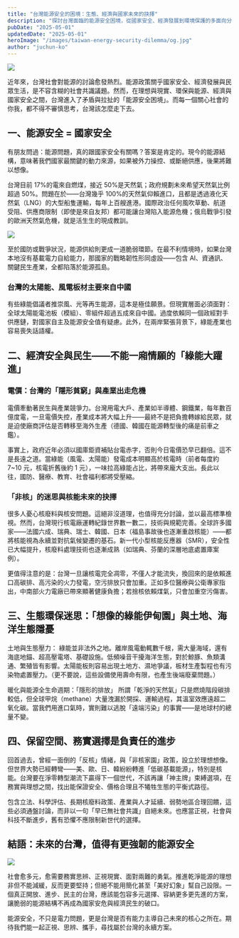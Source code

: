 ```yaml
---
title: "台灣能源安全的困境：生態、經濟與國家未來的抉擇"
description: "探討台灣面臨的能源安全困境，從國家安全、經濟發展到環境保護的多面向分析，思考台灣能源政策的未來方向。"
pubDate: "2025-05-01"
updatedDate: "2025-05-01"
heroImage: "/images/taiwan-energy-security-dilemma/og.jpg"
author: "juchun-ko"
---
```


![](/images/taiwan-energy-security-dilemma/og.jpg)

近年來，台灣社會對能源的討論愈發熱烈。能源政策關乎國家安全、經濟發展與民眾生活，是不容含糊的社會共識議題。然而，在理想與現實、環保與能源、經濟與國家安全之間，台灣進入了矛盾與拉扯的「能源安全困境」。而每一個關心社會的你我，都不得不審慎思考，台灣該怎麼走下去。

## 一、能源安全 = 國家安全

有朋友問過：能源問題，真的跟國家安全有關嗎？答案是肯定的。現今的能源結構，意味著我們國家最關鍵的動力來源，如果被外力操控、或斷絕供應，後果將難以想像。

台灣目前 17%的電來自燃煤，接近 50%是天然氣；政府規劃未來希望天然氣比例超過 50%。問題在於——台灣幾乎 100%的天然氣仰賴進口，且都是透過液化天然氣（LNG）的大型船隻運輸，每年上百艘進港。國際政治任何風吹草動、航道受阻、供應商限制（即使是來自友邦）都可能讓台灣陷入能源危機；俄烏戰爭引發的歐洲天然氣危機，就是活生生的現成教訓。

![](/images/taiwan-energy-security-dilemma/lng.png)

至於國防或戰爭狀況，能源供給則更成一道脆弱環節。在最不利情境時，如果台灣本地沒有基載電力自給能力，那國家的戰略韌性形同虛設——包含 AI、資通訊、關鍵民生產業，全都陷落於能源孤島。

### 台灣的太陽能、風電板材主要來自中國

有些綠能倡議者推崇風、光等再生能源，這本是極佳願景。但現實層面必須面對：全球太陽能電池板（模組）、零組件超過五成來自中國。過度依賴同一個政經對手供應鏈，對國家自主及能源安全值有疑慮。此外，在兩岸緊張背景下，綠能產業也容易喪失話語權。

## 二、經濟安全與民生——不能一廂情願的「綠能大躍進」

### 電價：台灣的「隱形貧窮」與產業出走危機

電價牽動著民生與產業競爭力。台灣用電大戶、產業如半導體、鋼鐵業，每年數百億度電，一旦電價失控，產業成本將大幅上升——最終不是把負擔轉嫁給民眾，就是迫使廠商評估是否轉移至海外生產（德國、韓國在能源轉型後的痛是前車之鑑）。

事實上，政府近年必須以國庫鉅資補貼台電赤字，否則今日電價恐早已翻倍。這不是長遠之道。當綠能（風電、太陽能）發電成本明顯高於核電時（前者每度約 7~10 元，核電折舊後約 1 元），一味拉高綠能占比，將帶來龐大支出。長此以往，國防、醫療、教育、社會福利都將受壓縮。

### 「非核」的迷思與核能未來的抉擇

很多人憂心核廢料與核安問題。這絕非沒道理，也值得充分討論，並以最高標準檢視。然而，台灣現行核電廠運轉紀錄世界數一數二，技術與規範完善。全球許多國家——法國六成、瑞典、瑞士、韓國、日本（福島事故後也逐漸重啟核能）——都將核能視為永續並對抗氣候變遷的基石。新一代小型核能反應器（SMR），安全性已大幅提升，核廢料處理技術也逐漸成熟（如瑞典、芬蘭的深層地底處置庫案例）。

更值得注意的是：台灣一旦讓核電完全凋零，不僅人才能流失，換回來的是依賴進口高碳排、高污染的火力發電，空污排放只會加重。正如多位醫療與公衛專家指出，中南部火力電廠已帶來顯著健康負擔；若捨核依賴煤氣，只會加重空污傷害。

## 三、生態環保迷思：「想像的綠能伊甸園」與土地、海洋生態隱憂

土地與生態壓力： 綠能並非法外之地。離岸風電動輒數千根，需大量海域，還有海底地錨、超高壓電塔、基礎設施。低頻噪音干擾海洋生態，對於鯨豚、魚類溝通、繁殖皆有影響。太陽能板則容易出現土地方、濕地爭議，板材生產製程也有污染物處置壓力。（更不要說，這些設備使用壽命有限，也產生後端廢棄問題。）

暖化與能源全生命週期：「隱形的排放」
所謂「乾淨的天然氣」只是燃燒階段碳排較低，但全球甲烷（methane）大量洩漏於開採、運輸過程，其溫室效應遠超二氧化碳。當我們用進口氣時，實則難以逃脫「遠端污染」的事實——是地球村的總量不變。

## 四、保留空間、務實選擇是負責任的進步

回首過去，曾經一面倒的「反核」情緒，與「非核家園」政策，設立於理想想像。但世界大勢已經轉彎——美、歐、日、韓紛紛轉進「低碳基載能源」，特別是核能。台灣要在淨零轉型潮流下贏得下一個世代，不該再讓「神主牌」束縛選項，在務實與理想之間，找出能保證安全、價格合理且不犧牲生態的平衡式路徑。

包含立法、科學評估、長期核廢料政策、產業與人才延續、弱勢地區合理回饋，這些必須通盤討論，而非以一句「早已無社會共識」自絕未來。也應當正視，社會與科技不斷進步，舊有恐懼不應限制新世代的選擇。

## 結語：未來的台灣，值得有更強韌的能源安全

![](/images/taiwan-energy-security-dilemma/sad.png)

社會愈多元，愈需要務實思辨、正視現實、面對兩難的勇氣。推進乾淨能源的理想非但不能減緩，反而更要堅持；但絕不能用簡化甚至「美好幻象」幫自己設限。一個真正開放、進步、民主的台灣，應該能包容多元選擇、容納更多更先進的方案，讓脆弱的能源結構不再成為國家安危與經濟民生的破口。

能源安全，不只是電力問題，更是台灣是否有能力主導自己未來的核心之所在。期待我們能一起正視、思辨、攜手，尋找屬於台灣的永續方案。
